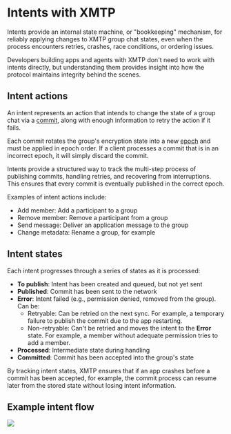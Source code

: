 # Intents with XMTP

Intents provide an internal state machine, or "bookkeeping" mechanism, for reliably applying changes to XMTP group chat states, even when the process encounters retries, crashes, race conditions, or ordering issues.

Developers building apps and agents with XMTP don't need to work with intents directly, but understanding them provides insight into how the protocol maintains integrity behind the scenes.

## Intent actions

An intent represents an action that intends to change the state of a group chat via a [commit](/protocol/envelope-types#commit-messages), along with enough information to retry the action if it fails.

Each commit rotates the group's encryption state into a new [epoch](/protocol/epochs) and must be applied in epoch order. If a client processes a commit that is in an incorrect epoch, it will simply discard the commit.

Intents provide a structured way to track the multi-step process of publishing commits, handling retries, and recovering from interruptions. This ensures that every commit is eventually published in the correct epoch.

Examples of intent actions include:

- Add member: Add a participant to a group
- Remove member: Remove a participant from a group
- Send message: Deliver an application message to the group
- Change metadata: Rename a group, for example

## Intent states

Each intent progresses through a series of states as it is processed:

- **To publish**: Intent has been created and queued, but not yet sent
- **Published**: Commit has been sent to the network
- **Error**: Intent failed (e.g., permission denied, removed from the group). Can be:
  - Retryable: Can be retried on the next sync. For example, a temporary failure to publish the commit due to the app restarting.
  - Non-retryable: Can't be retried and moves the intent to the **Error** state. For example, a member without adequate permission tries to add a member.
- **Processed**: Intermediate state during handling
- **Committed**: Commit has been accepted into the group's state

By tracking intent states, XMTP ensures that if an app crashes before a commit has been accepted, for example, the commit process can resume later from the stored state without losing intent information.

## Example intent flow

![](https://raw.githubusercontent.com/xmtp/docs-xmtp-org/refs/heads/main/docs/pages/img/intents-flow.png)
